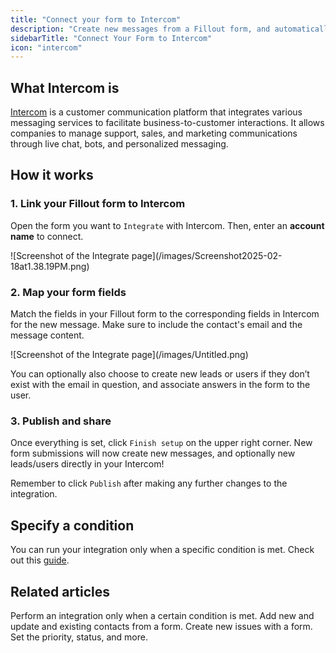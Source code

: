 ```yaml
---
title: "Connect your form to Intercom"
description: "Create new messages from a Fillout form, and automatically create or update associated contacts/leads directly in Intercom."
sidebarTitle: "Connect Your Form to Intercom"
icon: "intercom"
---
```


## What Intercom is

[Intercom](https://www.intercom.com/) is a customer communication platform that integrates various messaging services to facilitate business-to-customer interactions. It allows companies to manage support, sales, and marketing communications through live chat, bots, and personalized messaging.

## How it works

### **1. Link your Fillout form to Intercom**

Open the form you want to `Integrate` with Intercom. Then, enter an **account name** to connect.

<Frame>
  ![Screenshot of the Integrate page](/images/Screenshot2025-02-18at1.38.19PM.png)
</Frame>

### **2. Map your form fields**

Match the fields in your Fillout form to the corresponding fields in Intercom for the new message. Make sure to include the contact's email and the message content.

<Frame>
  ![Screenshot of the Integrate page](/images/Untitled.png)
</Frame>

You can optionally also choose to create new leads or users if they don’t exist with the email in question, and associate answers in the form to the user.

### **3. Publish and share**

Once everything is set, click `Finish setup` on the upper right corner. New form submissions will now create new messages, and optionally new leads/users directly in your Intercom\!

Remember to click `Publish` after making any further changes to the integration.

## Specify a condition

You can run your integration only when a specific condition is met. Check out this [guide](/conditional-integration).

## Related articles

<CardGroup cols={3}>
  <Card title="Conditional integration logic" icon="gear-complex" iconType="regular" color="#FFC738" href="/conditional-integration">
    Perform an integration only when a certain condition is met.
  </Card>
  <Card title="Connect your form to ActiveCampaign" icon="greater-than" iconType="regular" color="#FFC738" href="/activecampaign">
    Add new and update and existing contacts from a form.
  </Card>
  <Card title="Connect your form to Linear" icon="diagram-venn" iconType="regular" color="#FFC738" href="/linear">
    Create new issues with a form. Set the priority, status, and more.
  </Card>
</CardGroup>

